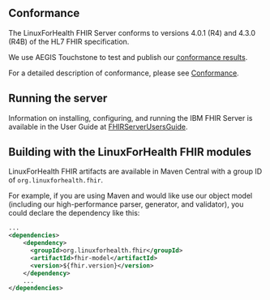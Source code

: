 

## Conformance
The LinuxForHealth FHIR Server conforms to versions 4.0.1 (R4) and 4.3.0 (R4B) of the HL7 FHIR specification.

We use AEGIS Touchstone to test and publish our [conformance results](http://ibm.biz/ibm-fhir-server-touchstone-results).

For a detailed description of conformance, please see [Conformance](/Conformance).

## Running the server
Information on installing, configuring, and running the IBM FHIR Server is available in the User Guide at [FHIRServerUsersGuide](/guides/FHIRServerUsersGuide).

## Building with the LinuxForHealth FHIR modules
LinuxForHealth FHIR artifacts are available in Maven Central with a group ID of `org.linuxforhealth.fhir`.

For example, if you are using Maven and would like use our object model (including our high-performance parser, generator, and validator),
you could declare the dependency like this:

``` xml
...
<dependencies>
    <dependency>
      <groupId>org.linuxforhealth.fhir</groupId>
      <artifactId>fhir-model</artifactId>
      <version>${fhir.version}</version>
    </dependency>
    ...
</dependencies>
```
